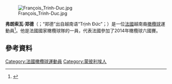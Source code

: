 [[File:François_Trinh-Duc.jpg|thumb]]

'''弗朗索瓦·郑德'''（{{lang-fr|François Trinh-Duc}}；“郑德”出自越南语“Trịnh Đức”；{{bd|1986年|11月11日}}）是一位[[法國|法國]]越南裔[[橄欖球|橄欖球]]運動員<ref>{{cite web |url=http://www.scotsman.com/sixnations/Old-friends-new-blood.3738991.jp |title=Old friends, new blood |publisher=Scotland on Sunday |date=2 March 2008 |accessdate=2015-11-23 |archive-date=2011-09-27 |archive-url=https://web.archive.org/web/20110927082557/http://www.scotsman.com/sixnations/Old-friends-new-blood.3738991.jp |dead-url=no }}</ref>。他是法國國家橄欖球隊的一員，代表法國參加了2014年橄欖球六國賽。

==參考資料==
{{Reflist}}
[[Category:法國橄欖球運動員|Category:法國橄欖球運動員]]
[[Category:蒙彼利埃人|Category:蒙彼利埃人]]